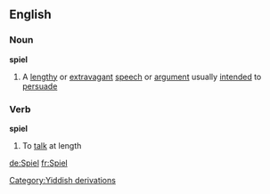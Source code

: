 ==English==
===Noun===
{{wikipedia}}
'''spiel'''
#A [[lengthy]] or [[extravagant]] [[speech]] or [[argument]] usually [[intend]]ed to [[persuade]]
===Verb===
'''spiel'''
#To [[talk]] at length
[[Category:Yiddish derivations]]

[[de:Spiel]]
[[fr:Spiel]]